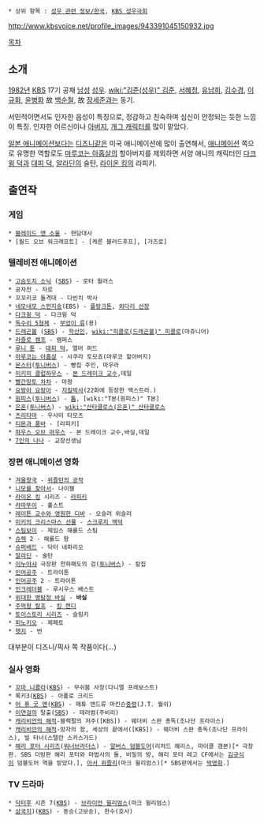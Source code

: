  * 상위 항목 : [[성우 관련 정보/한국]], [[KBS 성우극회]]

http://www.kbsvoice.net/profile_images/943391045150932.jpg

[[목차]]

== 소개 ==
[[1982년]] [[한국방송|KBS]] 17기 공채 [[남성]] [[성우]]. [[wiki:"김준(성우)" 김준]], [[서혜정]], [[유남희]], [[김수경]], [[이규화]], [[윤병화]] 故 [[백순철]], 故 [[장세준]]과는 동기.

서민적이면서도 인자한 음성이 특징으로, 정감하고 친숙하며 심신이 안정되는 듯한 느낌이 특징. 인자한 어르신이나 [[아버지]], [[개그 캐릭터]]를 많이 맡았다.

[[일본 애니메이션]]보다는 [[디즈니]]같은 미국 애니메이션에 많이 출연해서, [[애니메이션]] 쪽으로 유명한 역할로도 [[마루코는 아홉살]]의 할아버지를 제외하면 서양 애니의 캐릭터인 [[다크윙 덕]]과 [[대피 덕]], [[알라딘]]의 술탄, [[라이온 킹]]의 라피키.

== 출연작 ==
=== 게임 ===
 * [[블레이드 앤 소울]] - 현담대사 
 * [월드 오브 워크래프트] - [케른 블러드후프], [가즈로]

=== 텔레비전 애니메이션 ===
 * [[고슴도치 소닉]] ([[SBS]]) - 로터 월러스
 * 공자전 - 자로
 * 꼬꼬리코 돌격대 - 다빈치 박사
 * [[네모바지 스폰지밥|네모네모 스펀지송]](EBS) - [[플랑크톤(네모바지 스폰지밥)|플랑크톤]], [[누더기 선장|외다리 선장]]
 * [[다크윙 덕]] - 다크윙 덕
 * [[독수리 5형제]] - [[부엉이 류]](용)
 * [[드래곤볼]] ([[SBS]]) - [[학선인]], [[wiki:"피콜로(드래곤볼)" 피콜로]](마쥬니어)
 * [[라즐로 캠프]] - 램퍼스
 * [[루니 툰]] - [[대피 덕]], 엘머 퍼드
 * [[마루코는 아홉살]] - 사쿠라 토모죠(마루코 할아버지)
 * [[몬스터(만화)|몬스터]]([[투니버스]]) - 빵집 주인, 마우라
 * [[미키의 클럽하우스]] - [[본 드레이크 교수]],데일
 * [[빨간망토 차차]] - 마왕
 * [[요랑아 요랑아]] - [[지킬박사]](22화에 등장한 엑스트라.)
 * [[원피스(만화)|원피스]]([[투니버스]]) - [[톰]], [wiki:"T본(원피스)" T본]
 * [[은혼]]([[투니버스]]) - [[wiki:"산타클로스(은혼)" 산타클로스]]
 * [[츠리타마]] - 우사미 타모츠
 * [[티몬과 품바]] - [라피키]
 * [[하우스 오브 마우스]] - 본 드레이크 교수,바실,데일
 * [[7인의 나나]] - 교장선생님

=== 장편 애니메이션 영화 ===
 * [[겨울왕국]] - [[겨울왕국/등장인물#s-6|위즐턴의 공작]]
 * [[니모를 찾아서]]- 나이젤
 * [[라이온 킹]] 시리즈 - [[라피키]]
 * [[라따뚜이(애니메이션)|라따뚜이]] - 홀스트
 * [[레이튼 교수와 영원한 디바]] - 오슬러 위슬러
 * [[미키의 크리스마스 선물]] - [[스크루지 맥덕]]
 * [[스팀보이]] - 제임스 해롤드 스팀
 * [[슈렉]] 2 - 해롤드 왕
 * [[슈퍼배드]] - 닥터 네파리오
 * [[알라딘]] - 술탄
 * [[이누야샤]] 극장판 천하패도의 검([[투니버스]]) - 칼집
 * [[인어공주]] - 트라이톤
 * [[인어공주]] 2 - 트라이톤
 * [[인크레더블]] - 루시우스 베스트
 * [[위대한 명탐정 바실]] - '''바실'''
 * [[주먹왕 랄프]] - [[킹 캔디]]
 * [[토이스토리 시리즈]] - 슬링키
 * [[피노키오]] - 제페토
 * [[헷지]] - 번
 
대부분이 디즈니/픽사 쪽 작품이다(...)
=== 실사 영화 ===
 * [[꼬마 니콜라]]([[한국방송공사|KBS]]) - 무쉬붐 사장(다니엘 프레보스트)
 * 록키3([[한국방송공사|KBS]]) - 아폴로 크리드
 * [[어 퓨 굿 맨]]([[한국방송공사|KBS]]) - 매튜 앤드류 마킨슨[[중령]](J.T. 월쉬)
 * [[이연걸]]의 탈출([[SBS]]) - 테러범(주비리)
 * [[캐리비안의 해적]]-블랙펄의 저주([KBS]) - 웨더비 스완 총독(조나단 프라이스)
 * [[캐리비안의 해적]]-망자의 함, 세상의 끝에서([KBS]) - 웨더비 스완 총독(조나단 프라이스), 빌 터너(스텔란 스카스가드)
 * [[해리 포터 시리즈]]([[워너브라더스]]) - [[알버스 덤블도어]](리처드 해리스, 마이클 갬본)[* 극장판. SBS 더빙판 해리 포터와 마법사의 돌, 비밀의 방, 해리 포터 레고 CF에서는 [[김규식]]이 덤블도어 역을 맡았다.], [[아서 위즐리]](마크 윌리엄스)[* SBS판에서는 [[박영화]].]

=== TV 드라마 ===
 * [[닥터후]] 시즌 7([[한국방송공사|KBS]]) - [[브라이언 윌리엄스]](마크 윌리엄스)
 * [[삼국(드라마)|삼국지]])([[한국방송공사|KBS]]) - 동승(고보송), 한수(호사)
